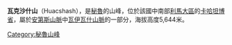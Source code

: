 {{Coord|10|24|50|S|76|58|30|W|display=title}}

'''瓦克沙什山'''（Huacshash），是[[秘魯|秘魯]]的山峰，位於該國中南部[[利馬大區|利馬大區]]的[[卡哈坦博省|卡哈坦博省]]，屬於[[安第斯山脈|安第斯山脈]]中[[瓦伊瓦什山脈|瓦伊瓦什山脈]]的一部分，海拔高度5,644米。

{{Peru-geo-stub}}
[[Category:秘魯山峰|Category:秘魯山峰]]